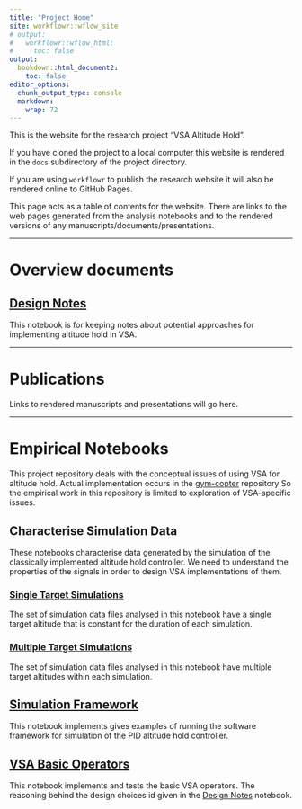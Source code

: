```yaml
---
title: "Project Home"
site: workflowr::wflow_site
# output:
#   workflowr::wflow_html:
#     toc: false
output:
  bookdown::html_document2:
    toc: false
editor_options:
  chunk_output_type: console
  markdown: 
    wrap: 72
---
```


This is the website for the research project "VSA Altitude Hold".

If you have cloned the project to a local computer this website is
rendered in the `docs` subdirectory of the project directory.

If you are using `workflowr` to publish the research website it will
also be rendered online to GitHub Pages.

This page acts as a table of contents for the website. There are links
to the web pages generated from the analysis notebooks and to the
rendered versions of any manuscripts/documents/presentations.

------------------------------------------------------------------------

# Overview documents {.unnumbered}

## [Design Notes](design_notes.html) {.unnumbered}

This notebook is for keeping notes about potential approaches for
implementing altitude hold in VSA.

------------------------------------------------------------------------

# Publications {.unnumbered}

Links to rendered manuscripts and presentations will go here.

------------------------------------------------------------------------

# Empirical Notebooks {.unnumbered}

This project repository deals with the conceptual issues of using VSA
for altitude hold. Actual implementation occurs in the
[gym-copter](https://github.com/simondlevy/gym-copter) repository So the
empirical work in this repository is limited to exploration of
VSA-specific issues.

## Characterise Simulation Data {.unnumbered}

These notebooks characterise data generated by the simulation of the
classically implemented altitude hold controller. We need to understand
the properties of the signals in order to design VSA implementations of
them.

### [Single Target Simulations](characterise_single_target_data.html) {.unnumbered}

The set of simulation data files analysed in this notebook have a single
target altitude that is constant for the duration of each simulation.

### [Multiple Target Simulations](characterise_multiple_target_data.html) {.unnumbered}

The set of simulation data files analysed in this notebook have multiple
target altitudes within each simulation.

## [Simulation Framework](simulation_framework.html) {.unnumbered}

This notebook implements gives examples of running the software
framework for simulation of the PID altitude hold controller.

## [VSA Basic Operators](vsa_basic_operators.html) {.unnumbered}

This notebook implements and tests the basic VSA operators. The
reasoning behind the design choices id given in the [Design
Notes](design_notes.html) notebook.

